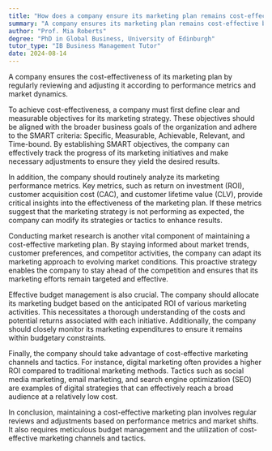 ```yaml
---
title: "How does a company ensure its marketing plan remains cost-effective?"
summary: "A company ensures its marketing plan remains cost-effective by regularly reviewing and adjusting it based on performance metrics and market changes."
author: "Prof. Mia Roberts"
degree: "PhD in Global Business, University of Edinburgh"
tutor_type: "IB Business Management Tutor"
date: 2024-08-14
---
```


A company ensures the cost-effectiveness of its marketing plan by regularly reviewing and adjusting it according to performance metrics and market dynamics.

To achieve cost-effectiveness, a company must first define clear and measurable objectives for its marketing strategy. These objectives should be aligned with the broader business goals of the organization and adhere to the SMART criteria: Specific, Measurable, Achievable, Relevant, and Time-bound. By establishing SMART objectives, the company can effectively track the progress of its marketing initiatives and make necessary adjustments to ensure they yield the desired results.

In addition, the company should routinely analyze its marketing performance metrics. Key metrics, such as return on investment (ROI), customer acquisition cost (CAC), and customer lifetime value (CLV), provide critical insights into the effectiveness of the marketing plan. If these metrics suggest that the marketing strategy is not performing as expected, the company can modify its strategies or tactics to enhance results.

Conducting market research is another vital component of maintaining a cost-effective marketing plan. By staying informed about market trends, customer preferences, and competitor activities, the company can adapt its marketing approach to evolving market conditions. This proactive strategy enables the company to stay ahead of the competition and ensures that its marketing efforts remain targeted and effective.

Effective budget management is also crucial. The company should allocate its marketing budget based on the anticipated ROI of various marketing activities. This necessitates a thorough understanding of the costs and potential returns associated with each initiative. Additionally, the company should closely monitor its marketing expenditures to ensure it remains within budgetary constraints.

Finally, the company should take advantage of cost-effective marketing channels and tactics. For instance, digital marketing often provides a higher ROI compared to traditional marketing methods. Tactics such as social media marketing, email marketing, and search engine optimization (SEO) are examples of digital strategies that can effectively reach a broad audience at a relatively low cost.

In conclusion, maintaining a cost-effective marketing plan involves regular reviews and adjustments based on performance metrics and market shifts. It also requires meticulous budget management and the utilization of cost-effective marketing channels and tactics.
    